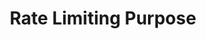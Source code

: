 ---
id: "sd_medium_mc_006"
questionType: "MULTIPLE_CHOICE"
title: "Rate Limiting Purpose"
description: "Why is rate limiting important in API design?"
difficulty: "MEDIUM"
category: "System Design"
options:
  - "To increase latency"
  - "To prevent abuse and ensure fair usage"
  - "To reduce code complexity"
  - "To improve UI responsiveness"
correctAnswer: 1
---